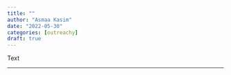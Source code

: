 ```yaml
---
title: ""
author: "Asmaa Kasim"
date: "2022-05-30"
categories: [outreachy]
draft: true
---
```


Text

------------------------------------------------------------------------
